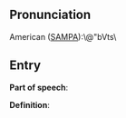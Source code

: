 == Pronunciation ==

American ([[SAMPA]]):\@"bVts\

== Entry ==

'''Part of speech''': 

'''Definition''':